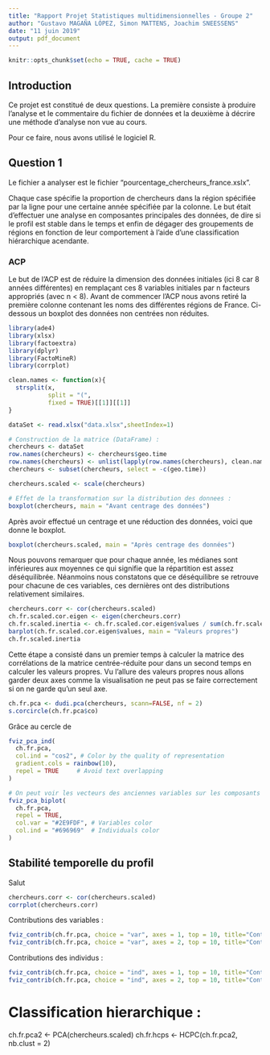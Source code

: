 ```yaml
---
title: "Rapport Projet Statistiques multidimensionnelles - Groupe 2"
author: "Gustavo MAGAÑA LÓPEZ, Simon MATTENS, Joachim SNEESSENS"
date: "11 juin 2019"
output: pdf_document
---
```


```r
knitr::opts_chunk$set(echo = TRUE, cache = TRUE)
```

## Introduction
Ce projet est constitué de deux questions. La première consiste à produire l'analyse et le commentaire du fichier de données et la deuxième à décrire une méthode d'analyse non vue au cours. 

Pour ce faire, nous avons utilisé le logiciel R. 


## Question 1 
Le fichier a analyser est le fichier "pourcentage_chercheurs_france.xslx".

Chaque case spécifie la proportion de chercheurs dans la région spécifiée par la ligne pour une certaine année spécifiée par la colonne.
Le but était d'effectuer une analyse en composantes principales des données, de dire si le profil est stable dans le temps et enfin de dégager des groupements de régions en fonction de leur comportement à l'aide d'une classification hiérarchique acendante.

### ACP
Le but de l'ACP est de réduire la dimension des données initiales (ici 8 car 8 années différentes) en remplaçant ces 8 variables initiales par n facteurs appropriés (avec n < 8).
Avant de commencer l'ACP nous avons retiré la première colonne contenant les noms des différentes régions de France.
Ci-dessous un boxplot des données non centrées non réduites.

```r

library(ade4)
library(xlsx)
library(factoextra)
library(dplyr)
library(FactoMineR)
library(corrplot)

clean.names <- function(x){
  strsplit(x, 
           split = "(",
           fixed = TRUE)[[1]][[1]]
}

dataSet <- read.xlsx("data.xlsx",sheetIndex=1)

# Construction de la matrice (DataFrame) :
chercheurs <- dataSet
row.names(chercheurs) <- chercheurs$geo.time
row.names(chercheurs) <- unlist(lapply(row.names(chercheurs), clean.names))
chercheurs <- subset(chercheurs, select = -c(geo.time))

chercheurs.scaled <- scale(chercheurs)

# Effet de la transformation sur la distribution des donnees :
boxplot(chercheurs, main = "Avant centrage des données")
```

Après avoir effectué un centrage et une réduction des données, voici que donne le boxplot.

```r
boxplot(chercheurs.scaled, main = "Après centrage des données")
```
\vspace{12pt}

Nous pouvons remarquer que pour chaque année, les médianes sont inférieures aux moyennes ce qui signifie que la répartition est assez déséquilibrée. Néanmoins nous constatons que ce déséquilibre se retrouve pour chacune de ces variables, ces dernières ont des distributions relativement similaires.


```r
chercheurs.corr <- cor(chercheurs.scaled)
ch.fr.scaled.cor.eigen <- eigen(chercheurs.corr)
ch.fr.scaled.inertia <- ch.fr.scaled.cor.eigen$values / sum(ch.fr.scaled.cor.eigen$values)
barplot(ch.fr.scaled.cor.eigen$values, main = "Valeurs propres")
ch.fr.scaled.inertia
```

Cette étape a consisté dans un premier temps à calculer la matrice des corrélations de la matrice centrée-réduite pour dans un second temps en calculer les valeurs propres.
Vu l'allure des valeurs propres nous allons garder deux axes comme la visualisation ne peut pas se faire correctement si on ne garde qu'un seul axe.

```r
ch.fr.pca <- dudi.pca(chercheurs, scann=FALSE, nf = 2)
s.corcircle(ch.fr.pca$co)

```
\vspace{12pt}

Grâce au cercle de

```r
fviz_pca_ind(
  ch.fr.pca,
  col.ind = "cos2", # Color by the quality of representation
  gradient.cols = rainbow(10),
  repel = TRUE     # Avoid text overlapping
)
```

```r
# On peut voir les vecteurs des anciennes variables sur les composants principaux.
fviz_pca_biplot(
  ch.fr.pca,
  repel = TRUE,
  col.var = "#2E9FDF", # Variables color
  col.ind = "#696969"  # Individuals color
)
```

## Stabilité temporelle du profil

Salut
```r
chercheurs.corr <- cor(chercheurs.scaled)
corrplot(chercheurs.corr)
```

Contributions des variables :
```r
fviz_contrib(ch.fr.pca, choice = "var", axes = 1, top = 10, title="Contributions à la 1ère CP") 
fviz_contrib(ch.fr.pca, choice = "var", axes = 2, top = 10, title="Contributions à la 2ème CP") 
```

Contributions des individus :
```r
fviz_contrib(ch.fr.pca, choice = "ind", axes = 1, top = 10, title="Contributions à la 1ère CP") 
fviz_contrib(ch.fr.pca, choice = "ind", axes = 2, top = 10, title="Contributions à la 2ème CP") 
```

# Classification hierarchique :
ch.fr.pca2 <- PCA(chercheurs.scaled)
ch.fr.hcps <- HCPC(ch.fr.pca2, nb.clust = 2)


